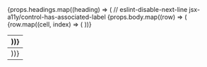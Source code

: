 <!--
This is a utility component for creating tables in Storybook MDX
documentation. By defining it as an MDX component, Storybook docs
will apply its built in styles to the table. More info about using
MDX can be found on their website: https://mdxjs.com/docs/using-mdx/.

@example

<Table
    headings={['Heading 1', 'Heading 2', 'Heading 3']}
    body={[
        ['Data for row 1, column 1', 'Data for row 1, column 2', 'Data for row 1, column 3'],
        ['Data for row 2, column 1', 'Data for row 2, column 2', 'Data for row 2, column 3'],
    ]}
    columnAignment={[null, 'right', 'center']}
/>
-->

<table>
    <thead>
        <tr>
            {props.headings.map((heading) => (
                // eslint-disable-next-line jsx-a11y/control-has-associated-label
                <th
                    key={heading}
                    dangerouslySetInnerHTML={{ __html: heading }}
                />
            ))}
        </tr>
    </thead>
    <tbody>
        {props.body.map((row) => (
            <tr key={row[0]}>
                {row.map((cell, index) => (
                    <td
                        key={cell}
                        align={props.columnAlignment?.[index] || null}
                        dangerouslySetInnerHTML={{ __html: cell }}
                    />
                ))}
            </tr>
        ))}
    </tbody>
</table>
